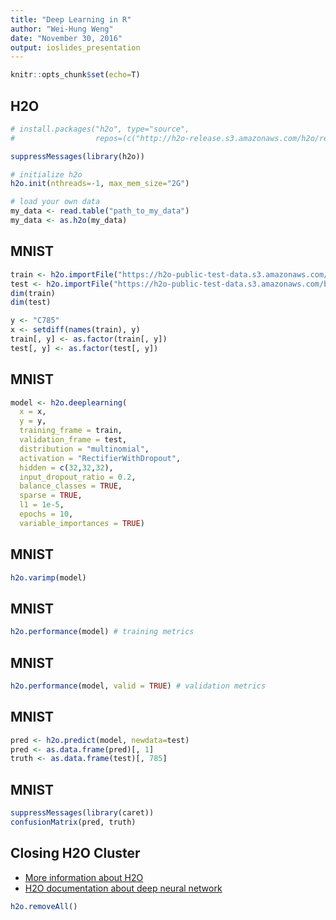 ```yaml
---
title: "Deep Learning in R"
author: "Wei-Hung Weng"
date: "November 30, 2016"
output: ioslides_presentation
---
```


```r
knitr::opts_chunk$set(echo=T)
```

## H2O

```r
# install.packages("h2o", type="source", 
#                  repos=(c("http://h2o-release.s3.amazonaws.com/h2o/rel-turing/3/R")))

suppressMessages(library(h2o))

# initialize h2o
h2o.init(nthreads=-1, max_mem_size="2G")
```

```r
# load your own data
my_data <- read.table("path_to_my_data")
my_data <- as.h2o(my_data)
```

## MNIST

```r
train <- h2o.importFile("https://h2o-public-test-data.s3.amazonaws.com/bigdata/laptop/mnist/train.csv.gz")
test <- h2o.importFile("https://h2o-public-test-data.s3.amazonaws.com/bigdata/laptop/mnist/test.csv.gz")
dim(train)
dim(test)

y <- "C785"
x <- setdiff(names(train), y)
train[, y] <- as.factor(train[, y])
test[, y] <- as.factor(test[, y])
```

## MNIST

```r
model <- h2o.deeplearning(
  x = x,
  y = y,
  training_frame = train,
  validation_frame = test,
  distribution = "multinomial",
  activation = "RectifierWithDropout",
  hidden = c(32,32,32),
  input_dropout_ratio = 0.2,
  balance_classes = TRUE,
  sparse = TRUE,
  l1 = 1e-5,
  epochs = 10,
  variable_importances = TRUE)
```

## MNIST

```r
h2o.varimp(model)
```

## MNIST

```r
h2o.performance(model) # training metrics 
```

## MNIST

```r
h2o.performance(model, valid = TRUE) # validation metrics
```

## MNIST

```r
pred <- h2o.predict(model, newdata=test)
pred <- as.data.frame(pred)[, 1]
truth <- as.data.frame(test)[, 785]
```

## MNIST

```r
suppressMessages(library(caret))
confusionMatrix(pred, truth)
```

## Closing H2O Cluster

- [More information about H2O](http://docs.h2o.ai/h2o/latest-stable/index.html)
- [H2O documentation about deep neural network](http://docs.h2o.ai/h2o-tutorials/latest-stable/tutorials/deeplearning/index.html)

```r
h2o.removeAll()
```

